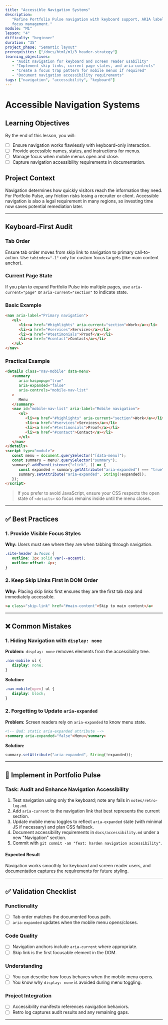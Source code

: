 ```yaml
---
title: "Accessible Navigation Systems"
description:
   "Refine Portfolio Pulse navigation with keyboard support, ARIA labelling, and
   focus management."
module: "M1"
lesson: "4"
difficulty: "beginner"
duration: "35"
project_phase: "Semantic layout"
prerequisites: ["/docs/html/m1/3_header-strategy"]
learning_objectives:
   - "Audit navigation for keyboard and screen reader usability"
   - "Implement skip links, current page states, and aria-controls"
   - "Create a focus trap pattern for mobile menus if required"
   - "Document navigation accessibility requirements"
tags: ["navigation", "accessibility", "keyboard"]
---
```


# Accessible Navigation Systems

## Learning Objectives

By the end of this lesson, you will:

-  [ ] Ensure navigation works flawlessly with keyboard-only interaction.
-  [ ] Provide accessible names, states, and instructions for menus.
-  [ ] Manage focus when mobile menus open and close.
-  [ ] Capture navigation accessibility requirements in documentation.

## Project Context

Navigation determines how quickly visitors reach the information they need. For
Portfolio Pulse, any friction risks losing a recruiter or client. Accessible
navigation is also a legal requirement in many regions, so investing time now
saves potential remediation later.

---

## Keyboard-First Audit

### Tab Order

Ensure tab order moves from skip link to navigation to primary call-to-action.
Use `tabindex="-1"` only for custom focus targets (like main content anchor).

### Current Page State

If you plan to expand Portfolio Pulse into multiple pages, use
`aria-current="page"` or `aria-current="section"` to indicate state.

### Basic Example

```html
<nav aria-label="Primary navigation">
   <ul>
      <li><a href="#highlights" aria-current="section">Work</a></li>
      <li><a href="#services">Services</a></li>
      <li><a href="#testimonials">Proof</a></li>
      <li><a href="#contact">Contact</a></li>
   </ul>
</nav>
```

### Practical Example

```html
<details class="nav-mobile" data-menu>
   <summary
      aria-haspopup="true"
      aria-expanded="false"
      aria-controls="mobile-nav-list"
   >
      Menu
   </summary>
   <nav id="mobile-nav-list" aria-label="Mobile navigation">
      <ul>
         <li><a href="#highlights" aria-current="section">Work</a></li>
         <li><a href="#services">Services</a></li>
         <li><a href="#testimonials">Proof</a></li>
         <li><a href="#contact">Contact</a></li>
      </ul>
   </nav>
</details>
<script type="module">
   const menu = document.querySelector("[data-menu]");
   const summary = menu?.querySelector("summary");
   summary?.addEventListener("click", () => {
      const expanded = summary.getAttribute("aria-expanded") === "true";
      summary.setAttribute("aria-expanded", String(!expanded));
   });
</script>
```

> If you prefer to avoid JavaScript, ensure your CSS respects the open state of
> `<details>` so focus remains inside until the menu closes.

---

## ✅ Best Practices

### 1. Provide Visible Focus Styles

**Why:** Users must see where they are when tabbing through navigation.

```css
.site-header a:focus {
   outline: 3px solid var(--accent);
   outline-offset: 4px;
}
```

### 2. Keep Skip Links First in DOM Order

**Why:** Placing skip links first ensures they are the first tab stop and
immediately accessible.

```html
<a class="skip-link" href="#main-content">Skip to main content</a>
```

---

## ❌ Common Mistakes

### 1. Hiding Navigation with `display: none`

**Problem:** `display: none` removes elements from the accessibility tree.

```css
.nav-mobile ul {
   display: none;
}
```

**Solution:**

```css
.nav-mobile[open] ul {
   display: block;
}
```

### 2. Forgetting to Update `aria-expanded`

**Problem:** Screen readers rely on `aria-expanded` to know menu state.

```html
<!-- Bad: static aria-expanded attribute -->
<summary aria-expanded="false">Menu</summary>
```

**Solution:**

```js
summary.setAttribute("aria-expanded", String(!expanded));
```

---

## 🔨 Implement in Portfolio Pulse

### Task: Audit and Enhance Navigation Accessibility

1. Test navigation using only the keyboard; note any fails in
   `notes/retro-log.md`.
2. Add `aria-current` to the navigation link that best represents the current
   section.
3. Update mobile menu toggles to reflect `aria-expanded` state (with minimal JS
   if necessary) and plan CSS fallback.
4. Document accessibility requirements in `docs/accessibility.md` under a new
   "Navigation" section.
5. Commit with `git commit -am "feat: harden navigation accessibility"`.

#### Expected Result

Navigation works smoothly for keyboard and screen reader users, and
documentation captures the requirements for future styling.

---

## ✅ Validation Checklist

### Functionality

-  [ ] Tab order matches the documented focus path.
-  [ ] `aria-expanded` updates when the mobile menu opens/closes.

### Code Quality

-  [ ] Navigation anchors include `aria-current` where appropriate.
-  [ ] Skip link is the first focusable element in the DOM.

### Understanding

-  [ ] You can describe how focus behaves when the mobile menu opens.
-  [ ] You know why `display: none` is avoided during menu toggling.

### Project Integration

-  [ ] Accessibility manifesto references navigation behaviors.
-  [ ] Retro log captures audit results and any remaining gaps.

---
